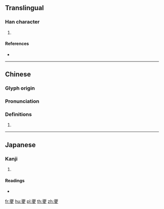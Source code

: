 {{character info/new}}
==Translingual==

===Han character===
{{Han char|rn=35|rad=夊|as=16|sn=19|four=10407|canj=MCHE|ids=⿱⿷⿹頁止巳夂}}

# {{defn|Han|sort=夊16}}

====References====
* {{Han ref|kx=0245.280|dkj=05741|hdz=20871.230|uh=5912|ud=22802|bh=F1F9|bd=61945}}

----

==Chinese==
{{zh-forms}}

===Glyph origin===
{{Han etym}}

===Pronunciation===
{{zh-pron
|m=náo
|c=nou4,naau4
|h=pfs=
|md=
|mn=
|w=
|mc=y
|oc=y
|cat=
}}

===Definitions===
{{zh-hanzi}}

# {{zh-original|猱}}

----

==Japanese==

===Kanji===
{{ja-kanji|grade=|rs=夊16}}

# {{defn|lang=ja|sort=夊16}}

====Readings====
* {{ja-readings|on=[[どう]] (dō), [[のう]] (nō)|kun=[[めざる]] (mezaru)}}

[[fr:夒]]
[[hu:夒]]
[[pl:夒]]
[[th:夒]]
[[zh:夒]]